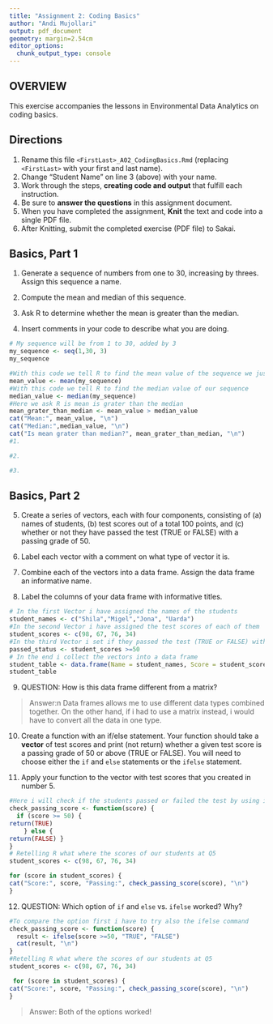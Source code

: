 ```yaml
---
title: "Assignment 2: Coding Basics"
author: "Andi Mujollari"
output: pdf_document
geometry: margin=2.54cm
editor_options: 
  chunk_output_type: console
---
```


## OVERVIEW

This exercise accompanies the lessons in Environmental Data Analytics on coding basics.

## Directions

1.  Rename this file `<FirstLast>_A02_CodingBasics.Rmd` (replacing `<FirstLast>` with your first and last name).
2.  Change "Student Name" on line 3 (above) with your name.
3.  Work through the steps, **creating code and output** that fulfill each instruction.
4.  Be sure to **answer the questions** in this assignment document.
5.  When you have completed the assignment, **Knit** the text and code into a single PDF file.
6.  After Knitting, submit the completed exercise (PDF file) to Sakai.

## Basics, Part 1

1.  Generate a sequence of numbers from one to 30, increasing by threes. Assign this sequence a name.

2.  Compute the mean and median of this sequence.

3.  Ask R to determine whether the mean is greater than the median.

4.  Insert comments in your code to describe what you are doing.

```r
# My sequence will be from 1 to 30, added by 3
my_sequence <- seq(1,30, 3)
my_sequence

#With this code we tell R to find the mean value of the sequence we just created
mean_value <- mean(my_sequence) 
#With this code we tell R to find the median value of our sequence
median_value <- median(my_sequence)
#Here we ask R is mean is grater than the median
mean_grater_than_median <- mean_value > median_value
cat("Mean:", mean_value, "\n")
cat("Median:",median_value, "\n")
cat("Is mean grater than median?", mean_grater_than_median, "\n")
#1. 

#2. 

#3. 

```

## Basics, Part 2

5.  Create a series of vectors, each with four components, consisting of (a) names of students, (b) test scores out of a total 100 points, and (c) whether or not they have passed the test (TRUE or FALSE) with a passing grade of 50.

6.  Label each vector with a comment on what type of vector it is.

7.  Combine each of the vectors into a data frame. Assign the data frame an informative name.

8.  Label the columns of your data frame with informative titles.

```r
# In the first Vector i have assigned the names of the students
student_names <- c("Shila","Migel","Jona", "Uarda")
#In the second Vector i have assigned the test scores of each of them
student_scores <- c(98, 67, 76, 34)
#In the third Vector i set if they passed the test (TRUE or FALSE) with a passing grade of 50
passed_status <- student_scores >=50 
# In the end i collect the vectors into a data frame 
student_table <- data.frame(Name = student_names, Score = student_scores, Passed = passed_status)
student_table
```

9.  QUESTION: How is this data frame different from a matrix?

> Answer:n Data frames allows me to use different data types combined together. On the other hand, if i had to use a matrix instead, i would have to convert all the data in one type.

10. Create a function with an if/else statement. Your function should take a **vector** of test scores and print (not return) whether a given test score is a passing grade of 50 or above (TRUE or FALSE). You will need to choose either the `if` and `else` statements or the `ifelse` statement.

11. Apply your function to the vector with test scores that you created in number 5.

```r
#Here i will check if the students passed or failed the test by using if & else 
check_passing_score <- function(score) { 
  if (score >= 50) {
return(TRUE) 
    } else {
return(FALSE) }
}
# Retelling R what where the scores of our students at Q5
student_scores <- c(98, 67, 76, 34)

for (score in student_scores) {
cat("Score:", score, "Passing:", check_passing_score(score), "\n")
}
```

12. QUESTION: Which option of `if` and `else` vs. `ifelse` worked? Why?
```r
#To compare the option first i have to try also the ifelse command 
check_passing_score <- function(score) {
  result <- ifelse(score >=50, "TRUE", "FALSE")
  cat(result, "\n")
}
#Retelling R what where the scores of our students at Q5
student_scores <- c(98, 67, 76, 34)

 for (score in student_scores) {
cat("Score:", score, "Passing:", check_passing_score(score), "\n")
} 
```

> Answer: Both of the options worked!

